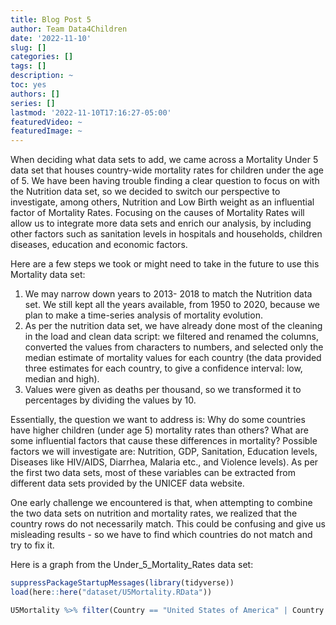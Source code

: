 ```yaml
---
title: Blog Post 5
author: Team Data4Children
date: '2022-11-10'
slug: []
categories: []
tags: []
description: ~
toc: yes
authors: []
series: []
lastmod: '2022-11-10T17:16:27-05:00'
featuredVideo: ~
featuredImage: ~
---
```


When deciding what data sets to add, we came across a Mortality Under 5 data set that houses country-wide mortality rates for children under the age of 5. We have been having trouble finding a clear question to focus on with the Nutrition data set, so we decided to switch our perspective to investigate, among others, Nutrition and Low Birth weight as an influential factor of Mortality Rates. Focusing on the causes of Mortality Rates will allow us to integrate more data sets and enrich our analysis, by including other factors such as sanitation levels in hospitals and households, children diseases, education and economic factors.

Here are a few steps we took or might need to take in the future to use this Mortality data set: 

  1. We may narrow down years to 2013- 2018 to match the Nutrition data set. We still kept all the years available, from 1950 to 2020, because we plan to make a time-series analysis of mortality evolution.
  2. As per the nutrition data set, we have already done most of the cleaning in the load and clean data script: we filtered and renamed the columns, converted the values from characters to numbers, and selected only the median estimate of mortality values for each country (the data provided three estimates for each country, to give a confidence interval: low, median and high).
  3. Values were given as deaths per thousand, so we transformed it to percentages by dividing the values by 10.


Essentially, the question we want to address is: Why do some countries have higher children (under age 5) mortality rates than others? What are some influential factors that cause these differences in mortality? Possible factors we will investigate are: Nutrition, GDP, Sanitation, Education levels, Diseases like HIV/AIDS, Diarrhea, Malaria etc., and Violence levels). As per the first two data sets, most of these variables can be extracted from different data sets provided by the UNICEF data website. 

One early challenge we encountered is that, when attempting to combine the two data sets on nutrition and mortality rates, we realized that the country rows do not necessarily match. This could be confusing and give us misleading results - so we have to find which countries do not match and try to fix it.  
  
Here is a graph from the Under_5_Mortality_Rates data set: 
 
```r
suppressPackageStartupMessages(library(tidyverse)) 
load(here::here("dataset/U5Mortality.RData"))

U5Mortality %>% filter(Country == "United States of America" | Country == "Haiti" | Country =="Burkina Faso" | Country =="United Kingdom" | Country =="Venezuela" | Country =="Sri Lanka" | Country == "India") %>% ggplot(aes(x= Country, y=`2020`)) + geom_col(fill = "blue4") + labs(y = "Mortality Rate (%) in 2020", title = "Mortality Rates of selected countries in 2020") 

```

